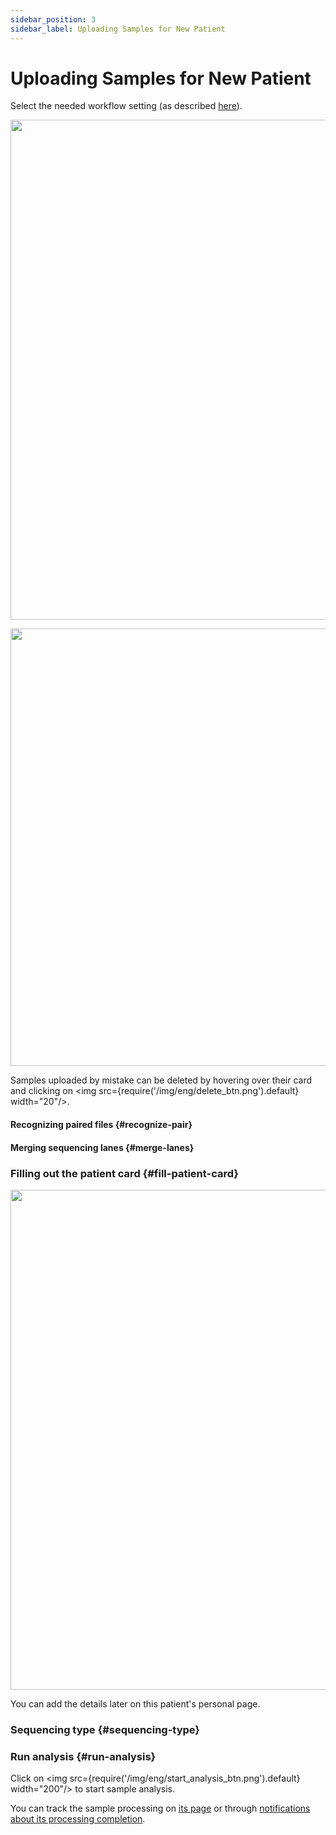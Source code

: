```yaml
---
sidebar_position: 3
sidebar_label: Uploading Samples for New Patient
---
```


# Uploading Samples for New Patient


<StartUpload />

Select the needed workflow setting (as described [here](/uploading-samples/normal-sample/germline-preset)).

<p align="center">
<img src={require('/img/eng/3a-patient-page.png').default} width="800"/>
</p>


<SeveralSamples sample_type="" />

<p align="center">
<img src={require('/img/eng/upload_germline.png').default} width="700"/>
</p>


<UploadFiles />

Samples uploaded by mistake can be deleted by hovering over their card and
clicking on <img src={require('/img/eng/delete_btn.png').default} width="20"/>.

#### Recognizing paired files {#recognize-pair}


<RecognizePair />

#### Merging sequencing lanes {#merge-lanes}


<MergeLanes />

### Filling out the patient card {#fill-patient-card}


<FillCard />

<p align="center">
<img src={require('/img/eng/7-upload-samples.png').default} width="800"/>
</p>

You can add the details later on this patient's personal page.

### Sequencing type {#sequencing-type}


<SequencingType set="set" />

### Run analysis {#run-analysis}

Click on <img src={require('/img/eng/start_analysis_btn.png').default} width="200"/> to start sample analysis.


<DangerUploading />

You can track the sample processing on [its page](/results/main/main#workflow) or through
[notifications about its processing completion](/settings/profile#notification).
